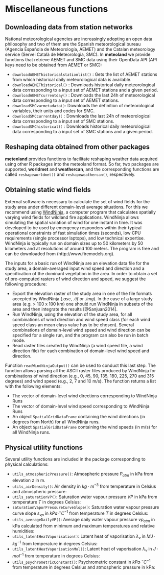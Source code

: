# Miscellaneous functions {#miscellaneous}

## Downloading data from station networks

National meteorological agencies are increasingly adopting an open data philosophy and two of them are the Spanish meteorological bureau (Agencia Española de Meteorología, AEMET) and the Catalan meteorology service (Servei Català de Meteorologia, SMC). In **meteoland** we provide functions that retrieve AEMET and SMC data using their OpenData API (API keys need to be obtained from AEMET or SMC):

+ `downloadAEMEThistoricalstationlist()` : Gets the list of AEMET stations from which historical daily meteorological data is available.
+ `downloadAEMEThistorical()` : Downloads historical daily meteorological data corresponding to a input set of AEMET stations and a given period.
+ `downloadAEMETcurrentday()` : Downloads the last 24h of meteorological data corresponding to a input set of AEMET stations.
+ `downloadSMCvarmetadata()`: Downloads the definition of meteorological variables, their units and codes for SMC.
+ `downloadSMCcurrentday()` : Downloads the last 24h of meteorological data corresponding to a input set of SMC stations.
+ `downloadSMChistorical()` : Downloads historical daily meteorological data corresponding to a input set of SMC stations and a given period.

## Reshaping data obtained from other packages

**meteoland** provides functions to facilitate reshaping weather data acquired using other R packages into the meteoland format. So far, two packages are supported, **worldmet** and **weathercan**, and the corresponding functions are called `reshapeworldmet()` and `reshapeweathercan()`, respectively.

## Obtaining static wind fields

External software is necessary to calculate the set of wind fields for the study area under different domain-level average situations. For this we recommend using [WindNinja](http://firelab.org/project/windninja), a computer program that calculates spatially varying wind fields for wildland fire applications. WindNinja allows simulating the spatial variation of wind for one instant in time. It was developed to be used by emergency responders within their typical operational constraints of fast simulation times (seconds), low CPU requirements (single processor laptops), and low technical expertise. WindNinja is typically run on domain sizes up to 50 kilometers by 50 kilometers and at resolutions of around 100 meters. The program is free and can be downloaded from (http://www.firemodels.org).

The inputs for a basic run of WindNinja are an elevation data file for the study area, a domain-averaged input wind speed and direction and a specification of the dominant vegetation in the area. In order to obtain a set of pre-computed rasters of wind direction and speed, we suggest the following procedure:

+ Export the elevation raster of the study area in one of the file formats accepted by WindNinja (*.asc*, *.tif* or *.img*). In the case of a large study area (e.g. > 100 x 100 km) one should run WindNinja in subsets of the area and then integrate the results [@Sanjuan2014].
+ Run WindNinja, using the elevation of the study area, for all combinations of wind direction and wind speed class (for each wind speed class an mean class value has to be chosen). Several combinations of domain-level wind speed and wind direction can be specified for a single run, and the program can also be run in batch mode.
+ Read raster files created by WindNinja (a wind speed file, a wind direction file) for each combination of domain-level wind speed and direction.

Function `readWindNinjaOutput()` can be used to conduct this last step. The function allows parsing all the ASCII raster files produced by WindNinja for combinations of wind direction (e.g., 0, 45, 90, 135, 180, 225, 270 and 315 degrees) and wind speed (e.g., 2, 7 and 10 m/s). The function returns a list with the following elements:

+ The vector of domain-level wind directions corresponding to WindNinja Runs
+ The vector of domain-level wind speed corresponding to WindNinja Runs
+ An object `SpatialGridDataFrame` containing the wind directions (in degrees from North) for all WindNinja runs.
+ An object `SpatialGridDataFrame` containing the wind speeds (in m/s) for all WindNinja runs.

## Physical utility functions {#physicalutils}

Several utility functions are included in the package corresponding to physical calculations:

+ `utils_atmosphericPressure()`: Atmospheric pressure $P_{atm}$ in kPa from elevation $z$ in m.
\begin{equation}
P_{atm}(z) = 101.32500 \cdot \left[1.0 - 2.2569 \cdot 10^{-5} \cdot z \right]^{5.2353}
\end{equation}
+ `utils_airDensity()`: Air density in $kg \cdot m^{-3}$ from temperature in Celsius and atmospheric pressure:
\begin{equation}
\rho_{air} = \frac{P_{atm}}{1.01 \cdot (T+273.16) \cdot 0.287}
\end{equation}
+ `utils_saturationVP()`:  Saturation water vapour pressure $VP$ in kPa from temperature $T$ in degrees Celsius:
\begin{equation}
VP(T) = 0.61078 \cdot e^{\left(\frac{17.269\cdot T}{237.3+T}\right)}
\end{equation}
+ `saturationVaporPressureCurveSlope()`: Saturation water vapour pressure curve slope $s_{vp}$ in $kPa \cdot ^\circ C^{-1}$ from temperature $T$ in degrees Celsius:
\begin{equation}
s_{vp}(T) = 4098.0 \cdot \frac{0.6108 \cdot e^{(17.27 \cdot T)/(T + 237.3)}}{(T + 237.3)^2}
\end{equation}
+ `utils_averageDailyVP()`: Average daily water vapour pressure $vp_{atm}$ in kPa calculated from minimum and maximum temperatures and relative humidities:
\begin{equation}
vp_{atm} = \frac{VP(T_{min}) \cdot (RH_{max}/100) + VP(T_{max}) \cdot (RH_{min}/100)}{2}
\end{equation}
+ `utils_latentHeatVaporisation()`: Latent heat of vaporisation $\lambda_v$ in $MJ·kg^{-1}$ from temperature in degrees Celsius:
\begin{equation}
\lambda_v(T) = (2.5023-(0.00243054 \cdot T))
\end{equation}
+ `utils_latentHeatVaporisationMol()`: Latent heat of vaporisation $\lambda_v$ in $J·mol^{-1}$ from temperature in degrees Celsius:
\begin{equation}
\lambda_v(T) = (2.5023\cdot 10^6-(2430.54\cdot T))\cdot 0.018
\end{equation}
+ `utils_psychrometricConstant()`:  Psychrometric constant in $kPa· ^\circ C^{-1}$ from temperature in degrees Celsius and atmospheric pressure in kPa:
\begin{equation}
\gamma_v = \frac{0.00163 \cdot P_{atm}}{\lambda_v(T)}
\end{equation}